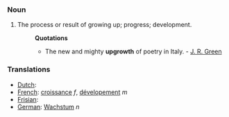 ===Noun===
#The process or result of growing up; progress; development.
#:'''Quotations'''
#:*The new and mighty '''upgrowth''' of poetry in Italy. - [[J. R. Green]]


===Translations===
*[[Dutch]]: [[]]
*[[French]]: [[croissance]] ''f'', [[dévelopement]] ''m''
*[[Frisian]]: [[]]
*[[German]]: [[Wachstum]] ''n''
